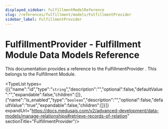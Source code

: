 ```yaml
---
displayed_sidebar: fulfillmentModelReference
slug: /references/fulfillment/models/FulfillmentProvider
sidebar_label: FulfillmentProvider
---
```



# FulfillmentProvider - Fulfillment Module Data Models Reference

This documentation provides a reference to the FulfillmentProvider . This belongs to the Fulfillment Module.

<TypeList types={[{"name":"id","type":"`string`","description":"","optional":false,"defaultValue":"","expandable":false,"children":[]},{"name":"is_enabled","type":"`boolean`","description":"","optional":false,"defaultValue":"true","expandable":false,"children":[]}]} expandUrl="https://docs.medusajs.com/v2/advanced-development/data-models/manage-relationships#retrieve-records-of-relation" sectionTitle="FulfillmentProvider"/>
